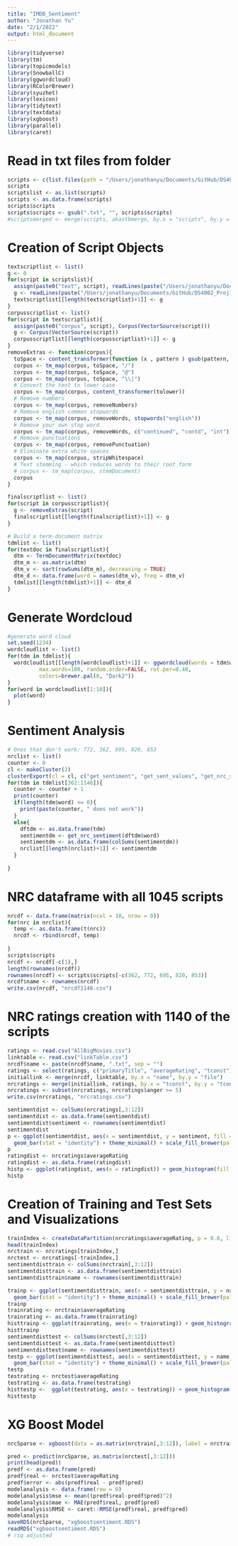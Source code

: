 ```yaml
---
title: "IMDB_Sentiment"
author: "Jonathan Yu"
date: "2/1/2022"
output: html_document
---
```


```r
library(tidyverse)
library(tm)
library(topicmodels)
library(SnowballC)
library(ggwordcloud)
library(RColorBrewer)
library(syuzhet)
library(lexicon)
library(tidytext)
library(textdata)
library(xgboost)
library(parallel)
library(caret)
```

# Read in txt files from folder
```r
scripts <- c(list.files(path = "/Users/jonathanyu/Documents/GitHub/DS4002_Proj1/imsdbscripts"))
scripts
scriptslist <- as.list(scripts)
scripts <- as.data.frame(scripts)
scripts$scripts
scripts$scripts <- gsub(".txt", "", scripts$scripts)
#scriptsmerged <- merge(scripts, akastbmerge, by.x = "scripts", by.y = "title")
```

# Creation of Script Objects
```r
textscriptlist <- list()
g <- 0
for(script in scriptslist){
  assign(paste0("text", script), readLines(paste("/Users/jonathanyu/Documents/GitHub/DS4002_Proj1/imsdbscripts/",script, sep = "")))
  g <- readLines(paste("/Users/jonathanyu/Documents/GitHub/DS4002_Proj1/imsdbscripts/",script, sep = ""))
  textscriptlist[[length(textscriptlist)+1]] <- g
}
corpusscriptlist <- list()
for(script in textscriptlist){
  assign(paste0("corpus", script), Corpus(VectorSource(script)))
  g <- Corpus(VectorSource(script))
  corpusscriptlist[[length(corpusscriptlist)+1]] <- g            
}
removeExtras <- function(corpus){
  toSpace <- content_transformer(function (x , pattern ) gsub(pattern, " ", x))
  corpus <- tm_map(corpus, toSpace, "/")
  corpus <- tm_map(corpus, toSpace, "@")
  corpus <- tm_map(corpus, toSpace, "\\|")
  # Convert the text to lower case
  corpus <- tm_map(corpus, content_transformer(tolower))
  # Remove numbers
  corpus <- tm_map(corpus, removeNumbers)
  # Remove english common stopwords
  corpus <- tm_map(corpus, removeWords, stopwords("english"))
  # Remove your own stop word
  corpus <- tm_map(corpus, removeWords, c("continued", "contd", "int"))
  # Remove punctuations
  corpus <- tm_map(corpus, removePunctuation)
  # Eliminate extra white spaces
  corpus <- tm_map(corpus, stripWhitespace)
  # Text stemming - which reduces words to their root form
  # corpus <- tm_map(corpus, stemDocument)
  corpus  
}

finalscriptlist <- list()
for(script in corpusscriptlist){
  g <- removeExtras(script)
  finalscriptlist[[length(finalscriptlist)+1]] <- g
}
```

```r
# Build a term-document matrix
tdmlist <- list()
for(textdoc in finalscriptlist){
  dtm <- TermDocumentMatrix(textdoc)
  dtm_m <- as.matrix(dtm)
  dtm_v <- sort(rowSums(dtm_m), decreasing = TRUE)
  dtm_d <- data.frame(word = names(dtm_v), freq = dtm_v)
  tdmlist[[length(tdmlist)+1]] <- dtm_d
}

```

# Generate Wordcloud
```r
#generate word cloud
set.seed(1234)
wordcloudlist <- list()
for(tdm in tdmlist){
  wordcloudlist[[length(wordcloudlist)+1]] <- ggwordcloud(words = tdm$word, freq = tdm$freq, min.freq = 5,
          max.words=100, random.order=FALSE, rot.per=0.40, 
          colors=brewer.pal(8, "Dark2"))
}
for(word in wordcloudlist[1:10]){
  plot(word)
}

```

# Sentiment Analysis
```r
# Ones that don't work: 772, 362, 695, 820, 853
nrclist <- list()
counter <- 0
cl <- makeCluster(2)
clusterExport(cl = cl, c("get_sentiment", "get_sent_values", "get_nrc_sentiment", "get_nrc_values", "parLapply"))
for(tdm in tdmlist[362:1146]){
  counter <- counter + 1
  print(counter)
  if(length(tdm$word) <= 0){
    print(paste(counter, " does not work"))
  }
  else{
    dftdm <- as.data.frame(tdm)
    sentimentdm <- get_nrc_sentiment(dftdm$word)
    sentimentdm <- as.data.frame(colSums(sentimentdm))
    nrclist[[length(nrclist)+1]] <- sentimentdm
  }
  
}

```

# NRC dataframe with all 1045 scripts
```r
nrcdf <- data.frame(matrix(ncol = 10, nrow = 0))
for(nrc in nrclist){
  temp <- as.data.frame(t(nrc))
  nrcdf <- rbind(nrcdf, temp)
  
}
scripts$scripts
nrcdf <- nrcdf[-c(1),]
length(rownames(nrcdf))
rownames(nrcdf) <- scripts$scripts[-c(362, 772, 695, 820, 853)]
nrcdf$name <- rownames(nrcdf)
write.csv(nrcdf, "nrcdf1146.csv")
```

# NRC ratings creation with 1140 of the scripts
```r
ratings <- read.csv("AllBigMovies.csv")
linktable <- read.csv("linkTable.csv")
nrcdf$name <- paste(nrcdf$name, ".txt", sep = "")
ratings <- select(ratings, c("primaryTitle", "averageRating", "tconst"))
initiallink <- merge(nrcdf, linktable, by.x = "name", by.y = "file")
nrcratings <- merge(initiallink, ratings, by.x = "tconst", by.y = "tconst")
nrcratings <- subset(nrcratings, nrcratings$anger >= 5)
write.csv(nrcratings, "nrcratings.csv")
```

```r
sentimentdist <- colSums(nrcratings[,3:12])
sentimentdist <- as.data.frame(sentimentdist)
sentimentdist$sentiment <- rownames(sentimentdist)
sentimentdist
p <- ggplot(sentimentdist, aes(x = sentimentdist, y = sentiment, fill = sentiment)) + 
  geom_bar(stat = "identity") + theme_minimal() + scale_fill_brewer(palette = "Set3") + labs(x = "Number of Words", y = "Sentiment", title = "All Scripts (755)")
p
ratingdist <- nrcratings$averageRating
ratingdist <- as.data.frame(ratingdist)
histp <- ggplot(ratingdist, aes(x = ratingdist)) + geom_histogram(fill = "white", color = "black") + labs(x = "Average Rating", y = "Number of Movies", title = "Average Rating Distribution of All Scripts (755)")
histp
``` 

# Creation of Training and Test Sets and Visualizations 
```r
trainIndex <- createDataPartition(nrcratings$averageRating, p = 0.8, list = FALSE, times = 1)
head(trainIndex)
nrctrain <- nrcratings[trainIndex,]
nrctest <- nrcratings[-trainIndex,]
sentimentdisttrain <- colSums(nrctrain[,3:12])
sentimentdisttrain <- as.data.frame(sentimentdisttrain)
sentimentdisttrain$name <- rownames(sentimentdisttrain)

trainp <- ggplot(sentimentdisttrain, aes(x = sentimentdisttrain, y = name, fill = name)) + 
  geom_bar(stat = "identity") + theme_minimal() + scale_fill_brewer(palette = "Set3") + labs(x = "Number of Words", y = "Sentiment", title = "Training Scripts Distribution")
trainp
trainrating <- nrctrain$averageRating
trainrating <- as.data.frame(trainrating)
histtrainp <- ggplot(trainrating, aes(x = trainrating)) + geom_histogram(fill = "white", color = "black") + labs(x = "Average Rating", y = "Number of Movies", title = "Average Rating Distribution of Training Scripts")
histtrainp
sentimentdisttest <- colSums(nrctest[,3:12])
sentimentdisttest <- as.data.frame(sentimentdisttest)
sentimentdisttest$name <- rownames(sentimentdisttest)
testp <- ggplot(sentimentdisttest, aes(x = sentimentdisttest, y = name, fill = name)) + 
  geom_bar(stat = "identity") + theme_minimal() + scale_fill_brewer(palette = "Set3") + labs(x = "Number of Words", y = "Sentiment", title = "Testing Scripts Distribution")
testp
testrating <- nrctest$averageRating
testrating <- as.data.frame(testrating)
histtestp <-  ggplot(testrating, aes(x = testrating)) + geom_histogram(fill = "white", color = "black") + labs(x = "Average Rating", y = "Number of Movies", title = "Average Rating Distribution of Testing Scripts")
histtestp
```

# XG Boost Model 
```r
nrcSparse <- xgboost(data = as.matrix(nrctrain[,3:12]), label = nrctrain$averageRating, max.depth = 3, eta = 0.3, nthread = 2, nrounds = 13, objective = "reg:squarederror")

pred <- predict(nrcSparse, as.matrix(nrctest[,3:12]))
print(head(pred))
predf <- as.data.frame(pred)
predf$real <- nrctest$averageRating
predf$error <- abs(predf$real - predf$pred)
modelanalysis <- data.frame(row = 0)
modelanalysis$mse <- mean((predf$real-predf$pred)^2)
modelanalysis$mae <- MAE(predf$real, predf$pred)
modelanalysis$RMSE <- caret::RMSE(predf$real, predf$pred)
modelanalysis
saveRDS(nrcSparse, "xgboostsentiment.RDS")
readRDS("xgboostsentiment.RDS")
# rsq adjusted 

```




